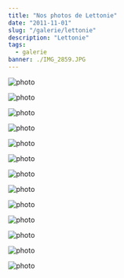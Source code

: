 ```yaml
---
title: "Nos photos de Lettonie"
date: "2011-11-01"
slug: "/galerie/lettonie"
description: "Lettonie"
tags:
  - galerie
banner: ./IMG_2859.JPG
---
```


![photo](./IMG_2825.JPG)

<div class="img-caption"></div>

![photo](./IMG_2828.JPG)

<div class="img-caption"></div>

![photo](./IMG_2830.JPG)

<div class="img-caption"></div>

![photo](./IMG_2833.JPG)

<div class="img-caption"></div>

![photo](./IMG_2841.JPG)

<div class="img-caption"></div>

![photo](./IMG_2842.JPG)

<div class="img-caption"></div>

![photo](./IMG_2851.JPG)

<div class="img-caption"></div>

![photo](./IMG_2854.JPG)

<div class="img-caption"></div>

![photo](./IMG_2857.JPG)

<div class="img-caption"></div>

![photo](./IMG_2859.JPG)

<div class="img-caption"></div>

![photo](./IMG_2866.JPG)

<div class="img-caption"></div>

![photo](./IMG_2876.JPG)

<div class="img-caption"></div>

![photo](./IMG_2883.JPG)

<div class="img-caption"></div>
